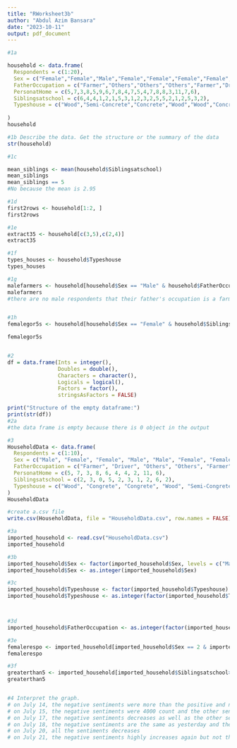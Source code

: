 ```yaml
---
title: "RWorksheet3b"
author: "Abdul Azim Bansara"
date: "2023-10-11"
output: pdf_document
---
```



```r
#1a

household <- data.frame(
  Respondents = c(1:20),
  Sex = c("Female","Female","Male","Female","Female","Female","Female","Female","Female","Female","Male","Female","Female","Female","Female","Female","Female","Female","Male","Female"),
  FatherOccupation = c("Farmer","Others","Others","Others","Farmer","Driver","Others","Farmer","Farmer","Farmer","Others","Driver","Farmer","Others","Others","Farmer","Others","Farmer","Driver","Farmer"),
  PersonatHome = c(5,7,3,8,5,9,6,7,8,4,7,5,4,7,8,8,3,11,7,6),
  Siblingsatschool = c(6,4,4,1,2,1,5,3,1,2,3,2,5,5,2,1,2,5,3,2),
  Typeshouse = c("Wood","Semi-Concrete","Concrete","Wood","Wood","Concrete","Concrete","Wood","Semi-Concrete","Concrete","Semi-Concrete","Concrete","Semi-Concrete","Semi-Concrete","Concrete","Concrete","Concrete","Concrete","Concrete","Semi-Concrete")
  
)
household

#1b Describe the data. Get the structure or the summary of the data
str(household)

#1c

mean_siblings <- mean(household$Siblingsatschool)
mean_siblings
mean_siblings == 5
#No because the mean is 2.95

#1d
first2rows <- household[1:2, ]
first2rows

#1e
extract35 <- household[c(3,5),c(2,4)]
extract35

#1f
types_houses <- household$Typeshouse
types_houses

#1g
malefarmers <- household[household$Sex == "Male" & household$FatherOccupation == "Farmer", ]
malefarmers
#there are no male respondents that their father's occupation is a farmer


#1h
femalegor5s <- household[household$Sex == "Female" & household$Siblingsatschool >= 5, ]

femalegor5s


#2
df = data.frame(Ints = integer(),
                Doubles = double(),
                Characters = character(),
                Logicals = logical(),
                Factors = factor(),
                stringsAsFactors = FALSE)

print("Structure of the empty dataframe:")
print(str(df))
#2a 
#the data frame is empty because there is 0 object in the output

#3
HouseholdData <- data.frame(
  Respondents = c(1:10),
  Sex = c("Male", "Female", "Female", "Male", "Male", "Female", "Female", "Male", "Female", "Male"),
  FatherOccupation = c("Farmer", "Driver", "Others", "Others", "Farmer", "Driver", "Driver", "Others", "Farmer", "Others"),
  PersonatHome = c(5, 7, 3, 8, 6, 4, 4, 2, 11, 6),
  Siblingsatschool = c(2, 3, 0, 5, 2, 3, 1, 2, 6, 2),
  Typeshouse = c("Wood", "Congrete", "Congrete", "Wood", "Semi-Congrete", "Semi-Congrete", "Wood", "Semi-Congrete", "Semi-Congrete", "Congrete")
)
HouseholdData

#create a.csv file 
write.csv(HouseholdData, file = "HouseholdData.csv", row.names = FALSE)

#3a 
imported_household <- read.csv("HouseholdData.csv")
imported_household

#3b
imported_household$Sex <- factor(imported_household$Sex, levels = c("Male", "Female"))
imported_household$Sex <- as.integer(imported_household$Sex)

#3c
imported_household$Typeshouse <- factor(imported_household$Typeshouse)
imported_household$Typeshouse <- as.integer(factor(imported_household$Typeshouse, levels = c("Wood", "Congrete", "Semi-Congrete"), labels = c(1, 2, 3)))



#3d
imported_household$FatherOccupation <- as.integer(factor(imported_household$FatherOccupation, levels = c("Farmer","Driver","Others"), labels = c(1,2,3)))

#3e
femalerespo <- imported_household[imported_household$Sex == 2 & imported_household$FatherOccupation == 2, ]
femalerespo

#3f
greaterthan5 <- imported_household[imported_household$Siblingsatschool>=5, ]
greaterthan5


#4 Interpret the graph.
# on July 14, the negative sentiments were more than the positive and neutral tweets.
# on July 15, the negative sentiments were 4000 count and the other sentiment increases too but not higher than the negative sentiment.
# on July 17, the negative sentiments decreases as well as the other sentiments.
# on July 18, the negative sentiments are the same as yesterday and the other sentiments is slightly increases.
# on July 20, all the sentiments decreases
# on July 21, the negative sentiments highly increases again but not the same in the July 15th and the other sentiment were increases highly too.































```